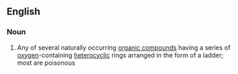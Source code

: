 ==English==

===Noun===
{{en-noun|head=[[ladder]] [[polyether]]}}

# {{label|en|biochemistry}} Any of several naturally occurring [[organic compound]]s having a series of [[oxygen]]-containing [[heterocyclic]] rings arranged in the form of a ladder; most are poisonous